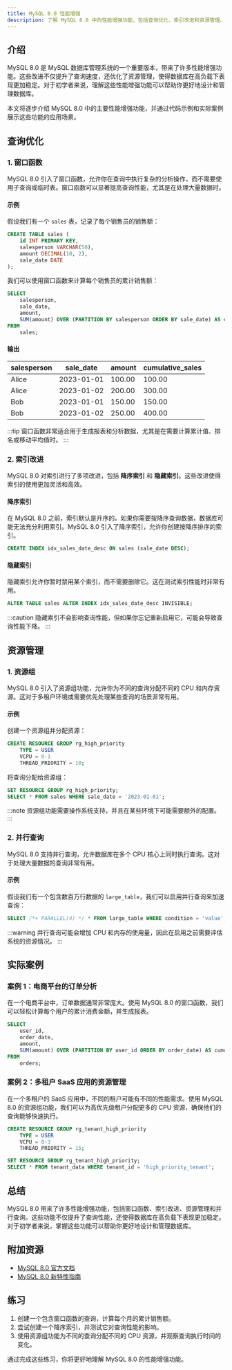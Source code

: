 ```yaml
---
title: MySQL 8.0 性能增强
description: 了解 MySQL 8.0 中的性能增强功能，包括查询优化、索引改进和资源管理。本文适合初学者，通过代码示例和实际案例帮助你掌握这些新特性。
---
```


## 介绍

MySQL 8.0 是 MySQL 数据库管理系统的一个重要版本，带来了许多性能增强功能。这些改进不仅提升了查询速度，还优化了资源管理，使得数据库在高负载下表现更加稳定。对于初学者来说，理解这些性能增强功能可以帮助你更好地设计和管理数据库。

本文将逐步介绍 MySQL 8.0 中的主要性能增强功能，并通过代码示例和实际案例展示这些功能的应用场景。

## 查询优化

### 1. 窗口函数

MySQL 8.0 引入了窗口函数，允许你在查询中执行复杂的分析操作，而不需要使用子查询或临时表。窗口函数可以显著提高查询性能，尤其是在处理大量数据时。

#### 示例

假设我们有一个 `sales` 表，记录了每个销售员的销售额：

```sql
CREATE TABLE sales (
    id INT PRIMARY KEY,
    salesperson VARCHAR(50),
    amount DECIMAL(10, 2),
    sale_date DATE
);
```

我们可以使用窗口函数来计算每个销售员的累计销售额：

```sql
SELECT 
    salesperson, 
    sale_date, 
    amount,
    SUM(amount) OVER (PARTITION BY salesperson ORDER BY sale_date) AS cumulative_sales
FROM 
    sales;
```

#### 输出

| salesperson | sale_date  | amount | cumulative_sales |
|-------------|------------|--------|------------------|
| Alice       | 2023-01-01 | 100.00 | 100.00           |
| Alice       | 2023-01-02 | 200.00 | 300.00           |
| Bob         | 2023-01-01 | 150.00 | 150.00           |
| Bob         | 2023-01-02 | 250.00 | 400.00           |

:::tip
窗口函数非常适合用于生成报表和分析数据，尤其是在需要计算累计值、排名或移动平均值时。
:::

### 2. 索引改进

MySQL 8.0 对索引进行了多项改进，包括 **降序索引** 和 **隐藏索引**。这些改进使得索引的使用更加灵活和高效。

#### 降序索引

在 MySQL 8.0 之前，索引默认是升序的。如果你需要按降序查询数据，数据库可能无法充分利用索引。MySQL 8.0 引入了降序索引，允许你创建按降序排序的索引。

```sql
CREATE INDEX idx_sales_date_desc ON sales (sale_date DESC);
```

#### 隐藏索引

隐藏索引允许你暂时禁用某个索引，而不需要删除它。这在测试索引性能时非常有用。

```sql
ALTER TABLE sales ALTER INDEX idx_sales_date_desc INVISIBLE;
```

:::caution
隐藏索引不会影响查询性能，但如果你忘记重新启用它，可能会导致查询性能下降。
:::

## 资源管理

### 1. 资源组

MySQL 8.0 引入了资源组功能，允许你为不同的查询分配不同的 CPU 和内存资源。这对于多租户环境或需要优先处理某些查询的场景非常有用。

#### 示例

创建一个资源组并分配资源：

```sql
CREATE RESOURCE GROUP rg_high_priority
    TYPE = USER
    VCPU = 0-1
    THREAD_PRIORITY = 10;
```

将查询分配给资源组：

```sql
SET RESOURCE GROUP rg_high_priority;
SELECT * FROM sales WHERE sale_date = '2023-01-01';
```

:::note
资源组功能需要操作系统支持，并且在某些环境下可能需要额外的配置。
:::

### 2. 并行查询

MySQL 8.0 支持并行查询，允许数据库在多个 CPU 核心上同时执行查询。这对于处理大量数据的查询非常有用。

#### 示例

假设我们有一个包含数百万行数据的 `large_table`，我们可以启用并行查询来加速查询：

```sql
SELECT /*+ PARALLEL(4) */ * FROM large_table WHERE condition = 'value';
```

:::warning
并行查询可能会增加 CPU 和内存的使用量，因此在启用之前需要评估系统的资源情况。
:::

## 实际案例

### 案例 1：电商平台的订单分析

在一个电商平台中，订单数据通常非常庞大。使用 MySQL 8.0 的窗口函数，我们可以轻松计算每个用户的累计消费金额，并生成报表。

```sql
SELECT 
    user_id, 
    order_date, 
    amount,
    SUM(amount) OVER (PARTITION BY user_id ORDER BY order_date) AS cumulative_spending
FROM 
    orders;
```

### 案例 2：多租户 SaaS 应用的资源管理

在一个多租户的 SaaS 应用中，不同的租户可能有不同的性能需求。使用 MySQL 8.0 的资源组功能，我们可以为高优先级租户分配更多的 CPU 资源，确保他们的查询能够快速执行。

```sql
CREATE RESOURCE GROUP rg_tenant_high_priority
    TYPE = USER
    VCPU = 0-3
    THREAD_PRIORITY = 15;

SET RESOURCE GROUP rg_tenant_high_priority;
SELECT * FROM tenant_data WHERE tenant_id = 'high_priority_tenant';
```

## 总结

MySQL 8.0 带来了许多性能增强功能，包括窗口函数、索引改进、资源管理和并行查询。这些功能不仅提升了查询性能，还使得数据库在高负载下表现更加稳定。对于初学者来说，掌握这些功能可以帮助你更好地设计和管理数据库。

## 附加资源

- [MySQL 8.0 官方文档](https://dev.mysql.com/doc/refman/8.0/en/)
- [MySQL 8.0 新特性指南](https://www.mysql.com/why-mysql/white-papers/mysql-8-0-new-features/)

## 练习

1. 创建一个包含窗口函数的查询，计算每个月的累计销售额。
2. 尝试创建一个降序索引，并测试它对查询性能的影响。
3. 使用资源组功能为不同的查询分配不同的 CPU 资源，并观察查询执行时间的变化。

通过完成这些练习，你将更好地理解 MySQL 8.0 的性能增强功能。